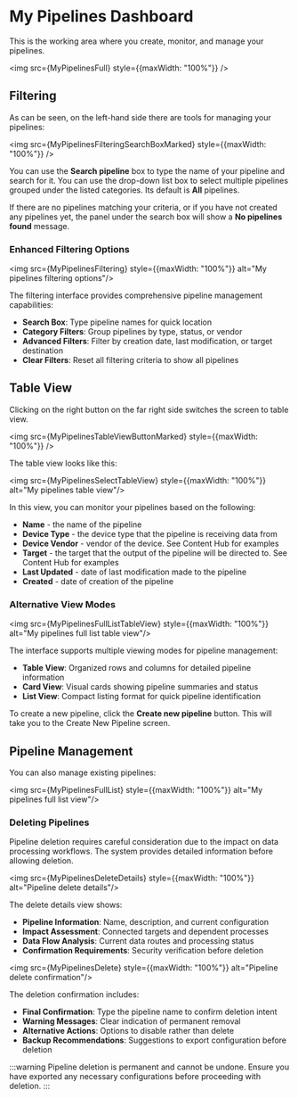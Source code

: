 
# My Pipelines Dashboard

This is the working area where you create, monitor, and manage your pipelines.

<img src={MyPipelinesFull} style={{maxWidth: "100%"}} />

## Filtering

As can be seen, on the left-hand side there are tools for managing your pipelines:

<img src={MyPipelinesFilteringSearchBoxMarked} style={{maxWidth: "100%"}} />

You can use the **Search pipeline** box to type the name of your pipeline and search for it. You can use the drop-down list box to select multiple pipelines grouped under the listed categories. Its default is **All** pipelines.

If there are no pipelines matching your criteria, or if you have not created any pipelines yet, the panel under the search box will show a **No pipelines found** message.

### Enhanced Filtering Options

<img src={MyPipelinesFiltering} style={{maxWidth: "100%"}} alt="My pipelines filtering options"/>

The filtering interface provides comprehensive pipeline management capabilities:

- **Search Box**: Type pipeline names for quick location
- **Category Filters**: Group pipelines by type, status, or vendor
- **Advanced Filters**: Filter by creation date, last modification, or target destination
- **Clear Filters**: Reset all filtering criteria to show all pipelines

## Table View

Clicking on the right button on the far right side switches the screen to table view.

<img src={MyPipelinesTableViewButtonMarked} style={{maxWidth: "100%"}} />

The table view looks like this:

<img src={MyPipelinesSelectTableView} style={{maxWidth: "100%"}} alt="My pipelines table view"/>

In this view, you can monitor your pipelines based on the following:

- **Name** - the name of the pipeline
- **Device Type** - the device type that the pipeline is receiving data from
- **Device Vendor** - vendor of the device. See <Topic id="gui-content-hub">Content Hub</Topic> for examples
- **Target** - the target that the output of the pipeline will be directed to. See <Topic id="gui-content-hub">Content Hub</Topic> for examples
- **Last Updated** - date of last modification made to the pipeline
- **Created** - date of creation of the pipeline

### Alternative View Modes

<img src={MyPipelinesFullListTableView} style={{maxWidth: "100%"}} alt="My pipelines full list table view"/>

The interface supports multiple viewing modes for pipeline management:

- **Table View**: Organized rows and columns for detailed pipeline information
- **Card View**: Visual cards showing pipeline summaries and status
- **List View**: Compact listing format for quick pipeline identification

To create a new pipeline, click the **Create new pipeline** button. This will take you to the <Topic id="gui-new-pipeline">Create New Pipeline</Topic> screen.

## Pipeline Management

You can also manage existing pipelines:

<img src={MyPipelinesFullList} style={{maxWidth: "100%"}} alt="My pipelines full list view"/>

### Deleting Pipelines

Pipeline deletion requires careful consideration due to the impact on data processing workflows. The system provides detailed information before allowing deletion.

<img src={MyPipelinesDeleteDetails} style={{maxWidth: "100%"}} alt="Pipeline delete details"/>

The delete details view shows:

- **Pipeline Information**: Name, description, and current configuration
- **Impact Assessment**: Connected targets and dependent processes
- **Data Flow Analysis**: Current data routes and processing status
- **Confirmation Requirements**: Security verification before deletion

<img src={MyPipelinesDelete} style={{maxWidth: "100%"}} alt="Pipeline delete confirmation"/>

The deletion confirmation includes:

- **Final Confirmation**: Type the pipeline name to confirm deletion intent
- **Warning Messages**: Clear indication of permanent removal
- **Alternative Actions**: Options to disable rather than delete
- **Backup Recommendations**: Suggestions to export configuration before deletion

:::warning
Pipeline deletion is permanent and cannot be undone. Ensure you have exported any necessary configurations before proceeding with deletion.
:::
